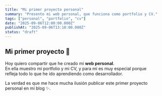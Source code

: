 ```yaml
---
title: "Mi primer proyecto personal"
summary: "Presento mi web personal, que funciona como portfolio y CV."
tags: ["personal", "portfolio", "cv"]
date: "2025-09-06T12:00:00.000Z"
publishAt: "2025-09-06T13:10:00.000Z"
status: "draft"
---
```


## Mi primer proyecto 🚀

Hoy quiero compartir que he creado mi **web personal**.  
En ella muestro mi portfolio y mi CV, y para mí es muy especial porque refleja todo lo que he ido aprendiendo como desarrollador.  

La verdad es que me hace mucha ilusión publicar este primer proyecto personal en mi blog ✨.

